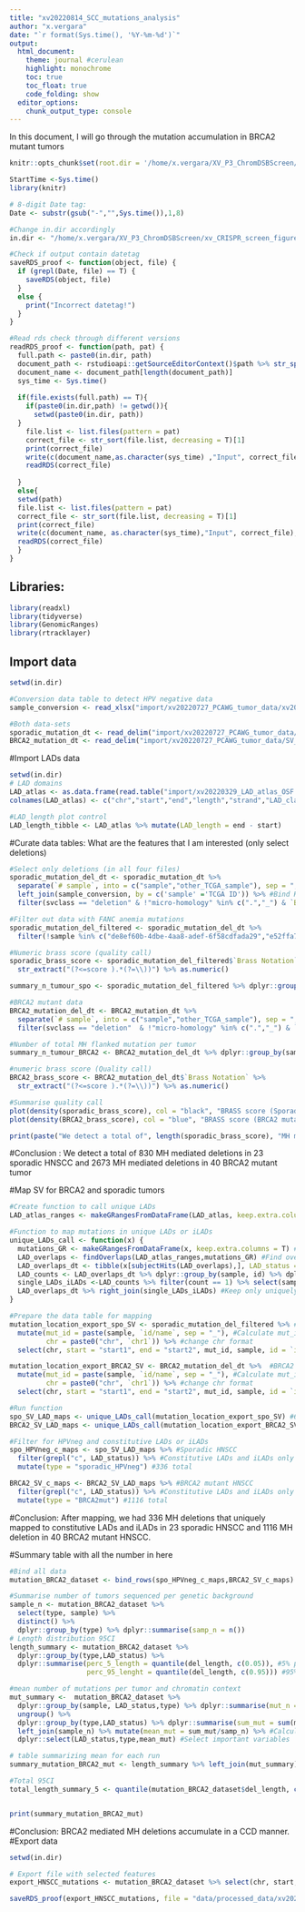```yaml
---
title: "xv20220814_SCC_mutations_analysis"
author: "x.vergara"
date: "`r format(Sys.time(), '%Y-%m-%d')`"
output:
  html_document:
    theme: journal #cerulean
    highlight: monochrome
    toc: true
    toc_float: true
    code_folding: show
  editor_options:
    chunk_output_type: console
---
```


In this document, I will go through the mutation accumulation in BRCA2 mutant tumors

```r
knitr::opts_chunk$set(root.dir = '/home/x.vergara/XV_P3_ChromDSBScreen/xv_CRISPR_screen_figures/rmarkdown/xv20210920_paper_scripts/short_version/knit_html/')

StartTime <-Sys.time()
library(knitr)

# 8-digit Date tag:
Date <- substr(gsub("-","",Sys.time()),1,8)

#Change in.dir accordingly
in.dir <- "/home/x.vergara/XV_P3_ChromDSBScreen/xv_CRISPR_screen_figures/"

#Check if output contain datetag
saveRDS_proof <- function(object, file) {
  if (grepl(Date, file) == T) {
    saveRDS(object, file)
  }
  else {
    print("Incorrect datetag!")
  }
}

#Read rds check through different versions
readRDS_proof <- function(path, pat) {
  full.path <- paste0(in.dir, path)
  document_path <- rstudioapi::getSourceEditorContext()$path %>% str_split(pattern = "/") %>% unlist()
  document_name <- document_path[length(document_path)]
  sys_time <- Sys.time()
  
  if(file.exists(full.path) == T){
    if(paste0(in.dir,path) != getwd()){
      setwd(paste0(in.dir, path))
  }
    file.list <- list.files(pattern = pat)
    correct_file <- str_sort(file.list, decreasing = T)[1]
    print(correct_file)
    write(c(document_name,as.character(sys_time) ,"Input", correct_file), file = paste0(in.dir,"log"), ncolumns = 4, sep = "\t", append = T)
    readRDS(correct_file)
    
  }
  else{
  setwd(path)
  file.list <- list.files(pattern = pat)
  correct_file <- str_sort(file.list, decreasing = T)[1]
  print(correct_file)
  write(c(document_name, as.character(sys_time),"Input", correct_file),file = paste0(in.dir,"log"), ncolumns = 4, sep = "\t", append = T)
  readRDS(correct_file)
  }
}

```

## Libraries:

```r
library(readxl)
library(tidyverse)
library(GenomicRanges)
library(rtracklayer)
```

## Import data

```r
setwd(in.dir)

#Conversion data table to detect HPV negative data
sample_conversion <- read_xlsx("import/xv20220727_PCAWG_tumor_data/xv20220815_conversion_table_samples_TCGA.xlsx", col_names = T)

#Both data-sets
sporadic_mutation_dt <- read_delim("import/xv20220727_PCAWG_tumor_data/SV_Indels_PCAWG/HNSC/BRASS/summary_shortened.txt") #BRCA2 +/+ HNSCC
BRCA2_mutation_dt <- read_delim("import/xv20220727_PCAWG_tumor_data/SV_Indels_PCAWG/BRCA2/BRASS/summary_shortened.txt") #BRCA2 -/- HNSCC
```

#Import LADs data
```r
setwd(in.dir)
# LAD domains
LAD_atlas <- as.data.frame(read.table("import/xv20220329_LAD_atlas_OSF.bed.gz",header = FALSE, sep="\t",stringsAsFactors=FALSE, quote=""))
colnames(LAD_atlas) <- c("chr","start","end","length","strand","LAD_class")

#LAD_length plot control
LAD_length_tibble <- LAD_atlas %>% mutate(LAD_length = end - start)

```

#Curate data tables: What are the features that I am interested (only select deletions)
```r
#Select only deletions (in all four files)
sporadic_mutation_del_dt <- sporadic_mutation_dt %>% 
  separate(`# sample`, into = c("sample","other_TCGA_sample"), sep = ",") %>% #Remove from sample column the second TCGA id
  left_join(sample_conversion, by = c('sample' ='TCGA ID')) %>% #Bind HPV data
  filter(svclass == "deletion" & !"micro-homology" %in% c(".","_") & `Brass Notation` != "_" & grepl("Neg", `Name Supp. Table`)) #Filter MH mediated deletions

#Filter out data with FANC anemia mutations
sporadic_mutation_del_filtered <- sporadic_mutation_del_dt %>% 
  filter(!sample %in% c("de8ef60b-4dbe-4aa8-adef-6f58cdfada29","e52ffa79-557a-4024-81f3-f3826c227ec5")) #sample with mutation in putative FA proteins

#Numeric brass score (quality call)
sporadic_brass_score <- sporadic_mutation_del_filtered$`Brass Notation` %>% 
  str_extract("(?<=score ).*(?=\\))") %>% as.numeric()

summary_n_tumour_spo <- sporadic_mutation_del_filtered %>% dplyr::group_by(sample) %>% dplyr::summarise(mut_total = n())

#BRCA2 mutant data
BRCA2_mutation_del_dt <- BRCA2_mutation_dt %>% 
  separate(`# sample`, into = c("sample","other_TCGA_sample"), sep = ",") %>% 
  filter(svclass == "deletion"  & !"micro-homology" %in% c(".","_") & `Brass Notation` != "_") #Filter MH mediated deletions

#Number of total MH flanked mutation per tumor
summary_n_tumour_BRCA2 <- BRCA2_mutation_del_dt %>% dplyr::group_by(sample) %>% dplyr::summarise(mut_total = n())

#numeric brass score (Quality call)
BRCA2_brass_score <- BRCA2_mutation_del_dt$`Brass Notation` %>% 
  str_extract("(?<=score ).*(?=\\))") %>% as.numeric()

#Summarise quality call
plot(density(sporadic_brass_score), col = "black", "BRASS score (Sporadinc HNSCC samples)")
plot(density(BRCA2_brass_score), col = "blue", "BRASS score (BRCA2 mutant HNSCC samples)")

print(paste("We detect a total of", length(sporadic_brass_score), "MH mediated deletions in 23 sporadic HNSCC and ", length(BRCA2_brass_score), "MH mediated deletions in 40 BRCA2 mutant tumor"))

```
#Conclusion : We detect a total of 830 MH mediated deletions in 23 sporadic HNSCC and 2673 MH mediated deletions in 40 BRCA2 mutant tumor

#Map SV for BRCA2 and sporadic tumors
```r
#Create function to call unique LADs
LAD_atlas_ranges <- makeGRangesFromDataFrame(LAD_atlas, keep.extra.columns = T) #Make LADs into GR ranges

#Function to map mutations in unique LADs or iLADs
unique_LADs_call <- function(x) {
  mutations_GR <- makeGRangesFromDataFrame(x, keep.extra.columns = T) #Make a GR object with the coordinated of the deletion
  LAD_overlaps <- findOverlaps(LAD_atlas_ranges,mutations_GR) #Find overlaps between deletions and LAD states
  LAD_overlaps_dt <- tibble(x[subjectHits(LAD_overlaps),], LAD_status =  LAD_atlas[queryHits(LAD_overlaps),6]) #Extract the LAD_status of the mapped deletion
  LAD_counts <- LAD_overlaps_dt %>% dplyr::group_by(sample, id) %>% dplyr::summarize(count = n()) #How many different overlaps a deletions has. count = 1 -> single map, if bigger means goes over border
  single_LADs_iLADs <-LAD_counts %>% filter(count == 1) %>% select(sample, id) #Filter these that are called only once
  LAD_overlaps_dt %>% right_join(single_LADs_iLADs) #Keep only uniquely called
}

#Prepare the data table for mapping
mutation_location_export_spo_SV <- sporadic_mutation_del_filtered %>% #Sporadic HNSCC
  mutate(mut_id = paste(sample, `id/name`, sep = "_"), #Calculate mut_id (sample_mut)
         chr = paste0("chr", `chr1`)) %>% #change chr format
  select(chr, start = "start1", end = "start2", mut_id, sample, id = `id/name`) #select needed columns

mutation_location_export_BRCA2_SV <- BRCA2_mutation_del_dt %>%  #BRCA2 mutant HNSCC
  mutate(mut_id = paste(sample, `id/name`, sep = "_"), #Calculate mut_id (sample_mut)
         chr = paste0("chr", `chr1`)) %>% #change chr format
  select(chr, start = "start1", end = "start2", mut_id, sample, id = `id/name`) #select needed columns

#Run function
spo_SV_LAD_maps <- unique_LADs_call(mutation_location_export_spo_SV) #689 uniquely mapped MH del in HNSCC tumors
BRCA2_SV_LAD_maps <- unique_LADs_call(mutation_location_export_BRCA2_SV) #2281 uniquely mapped MH del in BRCA2mut tumors

#Filter for HPVneg and constitutive LADs or iLADs
spo_HPVneg_c_maps <- spo_SV_LAD_maps %>% #Sporadic HNSCC
  filter(grepl("c", LAD_status)) %>% #Constitutive LADs and iLADs only
  mutate(type = "sporadic_HPVneg") #336 total

BRCA2_SV_c_maps <- BRCA2_SV_LAD_maps %>% #BRCA2 mutant HNSCC
  filter(grepl("c", LAD_status)) %>% #Constitutive LADs and iLADs only
  mutate(type = "BRCA2mut") #1116 total

```
#Conclusion: After mapping, we had 336 MH deletions that uniquely mapped to constitutive LADs and iLADs in 23 sporadic HNSCC and 1116 MH deletion in 40 BRCA2 mutant HNSCC.

#Summary table with all the number in here
```r
#Bind all data
mutation_BRCA2_dataset <- bind_rows(spo_HPVneg_c_maps,BRCA2_SV_c_maps) %>% mutate(del_length = end - start)

#Summarise number of tumors sequenced per genetic background
sample_n <- mutation_BRCA2_dataset %>% 
  select(type, sample) %>% 
  distinct() %>% 
  dplyr::group_by(type) %>% dplyr::summarise(samp_n = n())
# Length distribution 95CI
length_summary <- mutation_BRCA2_dataset %>% 
  dplyr::group_by(type,LAD_status) %>% 
  dplyr::summarise(perc_5_length = quantile(del_length, c(0.05)), #5% percentile
                   perc_95_lenght = quantile(del_length, c(0.95))) #95% percentile

#mean number of mutations per tumor and chromatin context
mut_summary <-  mutation_BRCA2_dataset %>% 
  dplyr::group_by(sample, LAD_status,type) %>% dplyr::summarise(mut_n = n()) %>% #Number of mutations per tumor and chromatin context
  ungroup() %>% 
  dplyr::group_by(type,LAD_status) %>% dplyr::summarise(sum_mut = sum(mut_n)) %>% 
  left_join(sample_n) %>% mutate(mean_mut = sum_mut/samp_n) %>% #Calculate mean including 0 values
  dplyr::select(LAD_status,type,mean_mut) #Select important variables

# table summarizing mean for each run
summary_mutation_BRCA2_mut <- length_summary %>% left_join(mut_summary)

#Total 95CI 
total_length_summary_5 <- quantile(mutation_BRCA2_dataset$del_length, c(0.05,0.95))


print(summary_mutation_BRCA2_mut)
```

#Conclusion: BRCA2 mediated MH deletions accumulate in a CCD manner.
#Export data
```r
setwd(in.dir)

# Export file with selected features
export_HNSCC_mutations <- mutation_BRCA2_dataset %>% select(chr, start, end, tum_id = "sample", mut_id = "id", LAD_status, type, del_length)

saveRDS_proof(export_HNSCC_mutations, file = "data/processed_data/xv20220815_SCC_SV_MH_deletions.rds")

```
